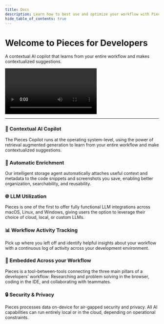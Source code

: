 ```yaml
---
title: Docs
description: Learn how to best use and optimize your workflow with Pieces for Developers! Read the sections in sequential order or click the links in the navigation on the right to get directly to the topic you need.
hide_table_of_contents: true
---
```



<div className={'hero-container'}>
  <div style={{display: 'flex', flexDirection: 'column', alignItems: 'center', justifyContent: 'center', margin: '20px 0'}}>
    <h1 style={{color: 'var(--ifm-color-primary-darkest)', fontSize: '2.5rem', textAlign: 'center', marginBottom: 0}}>
      Welcome to Pieces for Developers
    </h1>
    <p style={{
      color: 'var(--ifm-color-primary-darkest)',
      fontSize: '1rem', textAlign: 'center'}}>A contextual AI copilot that learns from your entire workflow and makes contextualized suggestions.</p>
    <CTAButton
      href={'/learn/installation-getting-started/what-am-i-installing'}
      label={'Get Started'}
    />
  </div>

  <div style={{
    maxWidth: '500px',
    margin: 'auto',
  }}>
    <Video
      src={'/assets/hero-video.mp4'}
      type={'mp4'}
    />
  </div>
</div>

---

<div className={'feature-grid'}>
  <div className={'feature-card'}>
    <h3>🤖 Contextual AI Copilot</h3>
    <p>The Pieces Copilot runs at the operating system-level, using the power of retrieval augmented generation to learn from your entire workflow and make contextualized suggestions.</p>
  </div>
  <div className={'feature-card'}>
    <h3>🧠 Automatic Enrichment</h3>
    <p>Our intelligent storage agent automatically attaches useful context and metadata to the code snippets and screenshots you save, enabling better organization, searchability, and reusability.</p>
  </div>
  <div className={'feature-card'}>
    <h3>🌐 LLM Utilization</h3>
    <p>Pieces is one of the first to offer fully functional LLM integrations across macOS, Linux, and Windows, giving users the option to leverage their choice of cloud, local, or custom LLMs.</p>
  </div>
  <div className={'feature-card'}>
    <h3>📊 Workflow Activity Tracking</h3>
    <p>Pick up where you left off and identify helpful insights about your workflow with a continuous log of activity across your development environment.</p>
  </div>
  <div className={'feature-card'}>
    <h3>🔗 Embedded Across your Workflow</h3>
    <p>Pieces is a tool-between-tools connecting the three main pillars of a developers’ workflow: Researching and problem solving in the browser, coding in the IDE, and collaborating with teammates.</p>
  </div>
  <div className={'feature-card'}>
    <h3>🔒 Security & Privacy</h3>
    <p>Pieces processes data on-device for air-gapped security and privacy. All AI capabilities can run entirely local or in the cloud, depending on operational constraints.</p>
  </div>
</div>
